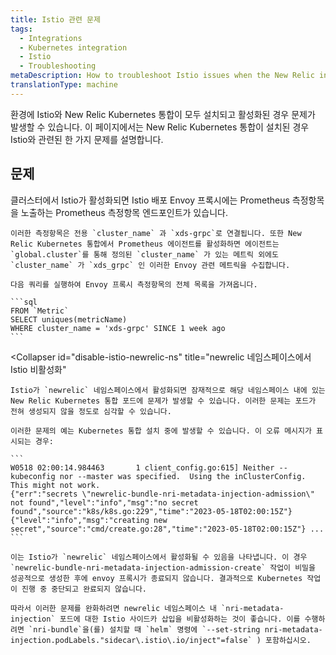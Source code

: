 ```yaml
---
title: Istio 관련 문제
tags:
  - Integrations
  - Kubernetes integration
  - Istio
  - Troubleshooting
metaDescription: How to troubleshoot Istio issues when the New Relic integration is also installed.
translationType: machine
---
```


환경에 Istio와 New Relic Kubernetes 통합이 모두 설치되고 활성화된 경우 문제가 발생할 수 있습니다. 이 페이지에서는 New Relic Kubernetes 통합이 설치된 경우 Istio와 관련된 한 가지 문제를 설명합니다.

## 문제

<CollapserGroup>
  <Collapser
    id="istio-cluster-metrics"
    title="Istio 클러스터의 xds_grpc 지표"
  >
    클러스터에서 Istio가 활성화되면 Istio 배포 Envoy 프록시에는 Prometheus 측정항목을 노출하는 Prometheus 측정항목 엔드포인트가 있습니다.

    이러한 측정항목은 전용 `cluster_name` 과 `xds-grpc`로 연결됩니다. 또한 New Relic Kubernetes 통합에서 Prometheus 에이전트를 활성화하면 에이전트는 `global.cluster`를 통해 정의된 `cluster_name` 가 있는 메트릭 외에도 `cluster_name` 가 `xds_grpc` 인 이러한 Envoy 관련 메트릭을 수집합니다.

    다음 쿼리를 실행하여 Envoy 프록시 측정항목의 전체 목록을 가져옵니다.

    ```sql
    FROM `Metric`
    SELECT uniques(metricName)
    WHERE cluster_name = 'xds-grpc' SINCE 1 week ago
    ```
  </Collapser>

  <Collapser
    id="disable-istio-newrelic-ns"
    title="newrelic 네임스페이스에서 Istio 비활성화"
  >
    Istio가 `newrelic` 네임스페이스에서 활성화되면 잠재적으로 해당 네임스페이스 내에 있는 New Relic Kubernetes 통합 포드에 문제가 발생할 수 있습니다. 이러한 문제는 포드가 전혀 생성되지 않을 정도로 심각할 수 있습니다.

    이러한 문제의 예는 Kubernetes 통합 설치 중에 발생할 수 있습니다. 이 오류 메시지가 표시되는 경우:

    ```
    W0518 02:00:14.984463       1 client_config.go:615] Neither --kubeconfig nor --master was specified.  Using the inClusterConfig.  This might not work.
    {"err":"secrets \"newrelic-bundle-nri-metadata-injection-admission\" not found","level":"info","msg":"no secret found","source":"k8s/k8s.go:229","time":"2023-05-18T02:00:15Z"} {"level":"info","msg":"creating new secret","source":"cmd/create.go:28","time":"2023-05-18T02:00:15Z"} ...
    ```

    이는 Istio가 `newrelic` 네임스페이스에서 활성화될 수 있음을 나타냅니다. 이 경우 `newrelic-bundle-nri-metadata-injection-admission-create` 작업이 비밀을 성공적으로 생성한 후에 envoy 프록시가 종료되지 않습니다. 결과적으로 Kubernetes 작업이 진행 중 중단되고 완료되지 않습니다.

    따라서 이러한 문제를 완화하려면 newrelic 네임스페이스 내 `nri-metadata-injection` 포드에 대한 Istio 사이드카 삽입을 비활성화하는 것이 좋습니다. 이를 수행하려면 `nri-bundle`을(를) 설치할 때 `helm` 명령에 `--set-string nri-metadata-injection.podLabels."sidecar\.istio\.io/inject"=false` ) 포함하십시오.
  </Collapser>
</CollapserGroup>